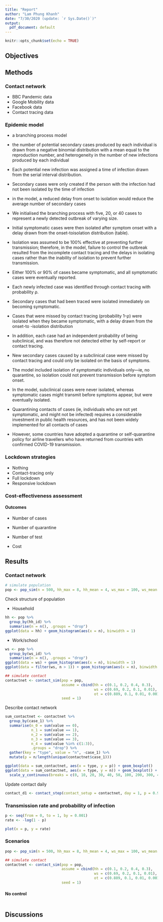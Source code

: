 ```yaml
---
title: "Report"
author: "Lam Phung Khanh"
date: "7/30/2020 (update: `r Sys.Date()`)"
output:
  pdf_document: default
---
```


```r
knitr::opts_chunk$set(echo = TRUE)
```

## Objectives

## Methods

### Contact network

* BBC Pandemic data
* Google Mobility data
* Facebook data
* Contact tracing data

### Epidemic model

* a branching process model
* the number of potential secondary cases produced by each individual is drawn from a negative binomial distribution with a mean equal to the reproduction number, and heterogeneity in the number of new infections produced by each individual
*  Each potential new infection was assigned a time of infection drawn from the serial interval distribution. 
*  Secondary cases were only created if the person with the infection had not been isolated by the time of infection
*  in the model, a reduced delay from onset to isolation would reduce the average number of secondary cases

* We initialised the branching process with five, 20, or 40 cases to represent a newly detected outbreak of varying size. 
* Initial symptomatic cases were then isolated after symptom onset with a delay drawn from the onset-toisolation distribution (table). 
* Isolation was assumed to be 100% effective at preventing further transmission; therefore, in the model, failure to control the outbreak resulted from the incomplete contact tracing and the delays in isolating cases rather than the inability of isolation to prevent further transmission. 
* Either 100% or 90% of cases became symptomatic, and all symptomatic cases were eventually reported.

* Each newly infected case was identified through contact tracing with probability ρ. 
* Secondary cases that had been traced were isolated immediately on becoming symptomatic. 
* Cases that were missed by contact tracing (probability 1–ρ) were isolated when they became symptomatic, with a delay drawn from the onset-to -isolation distribution

* In addition, each case had an independent probability of being subclinical, and was therefore not detected either by self-report or contact tracing. 
* New secondary cases caused by a subclinical case were missed by contact tracing and could only be isolated on the basis of symptoms. 
* The model included isolation of symptomatic individuals only—ie, no quarantine, so isolation could not prevent transmission before symptom onset. 
* In the model, subclinical cases were never isolated, whereas symptomatic cases might transmit before symptoms appear, but were eventually isolated. 
* Quarantining contacts of cases (ie, individuals who are not yet symptomatic, and might not be infected) requires a considerable investment in public health resources, and has not been widely implemented for all contacts of cases
* However, some countries have adopted a quarantine or self-quarantine policy for airline travellers who have returned from countries with confirmed COVID-19 transmission.

### Lockdown strategies

* Nothing
* Contact-tracing only
* Full lockdown
* Responsive lockdown

### Cost-effectiveness assessment

#### Outcomes

* Number of cases
* Number of quarantine
* Number of test

* Cost

## Results
### Contact network
```r
# simulate population
pop <- pop_sim(n = 500, hh_max = 8, hh_mean = 4, ws_max = 100, ws_mean = 50, seed = 1)
```

Check structure of population

* Household

```r
hh <- pop %>%
  group_by(hh_id) %>%
  summarise(n = n(), .groups = "drop")
ggplot(data = hh) + geom_histogram(aes(x = n), binwidth = 1)
```

* Work/school

```r
ws <- pop %>%
  group_by(ws_id) %>%
  summarise(n = n(), .groups = "drop")
ggplot(data = ws) + geom_histogram(aes(x = n), binwidth = 1)
ggplot(data = filter(ws, n > 1)) + geom_histogram(aes(x = n), binwidth = 1)
```
```r
## simulate contact
contactnet <- contact_sim(pop = pop,
                          assume = cbind(hh = c(0.1, 0.2, 0.4, 0.3),
                                         ws = c(0.69, 0.2, 0.1, 0.01),
                                         ot = c(0.889, 0.1, 0.01, 0.001)),
                          seed = 1)
```

Describe contact network

```r
sum_contactnet <- contactnet %>%
  group_by(case_1) %>%
  summarise(n_0 = sum(value == 0),
            n_1 = sum(value == 1),
            n_2 = sum(value == 2),
            n_3 = sum(value == 3),
            n_4 = sum(value %in% c(1:3)),
            .groups = "drop") %>%
  gather(key = "type", value = "n", -case_1) %>%
  mutate(p = n/length(unique(contactnet$case_1)))
```

```r
ggplot(data = sum_contactnet, aes(x = type, y = p)) + geom_boxplot()
ggplot(data = sum_contactnet, aes(x = type, y = n)) + geom_boxplot() +
  scale_y_continuous(breaks = c(0, 10, 20, 30, 40, 50, 100, 200, 300, 400, 500))
```

Update contact daily

```r
contact_d1 <- contact_step(contact_setup = contactnet, day = 1, p = 0.99)
```


### Transmission rate and probability of infection

```r
p <- seq(from = 0, to = 1, by = 0.001)
rate <- -log(1 - p)

plot(x = p, y = rate)
```
### Scenarios
```r
pop <- pop_sim(n = 500, hh_max = 8, hh_mean = 4, ws_max = 100, ws_mean = 50, seed = 1)

## simulate contact
contactnet <- contact_sim(pop = pop,
                          assume = cbind(hh = c(0.1, 0.2, 0.4, 0.3),
                                         ws = c(0.69, 0.2, 0.1, 0.01),
                                         ot = c(0.889, 0.1, 0.01, 0.001)),
                          seed = 1)
```


#### No control

```r

```


## Discussions
